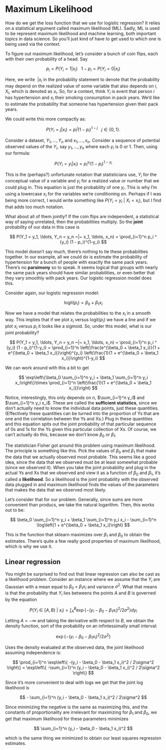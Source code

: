 # Maximum Likelihood

How do we get the loss function that we use for logistic regression?
It relies on a statistical argument called maximum likelihood
(ML). Sadly, ML is used to be represent maximum likelihood and machine
learning, both important topics in data science. So you'll just kind
of have to get used to which one is being used via the context.

To figure out maximum likelihood, let's consider a bunch of coin
flips, each with their own probability of a head. Say

$$
p_i = P(Y_i = 1 | x_i) ~~~ 1 - p_i = P(Y_i = 0 | x_i)
$$

Here, we write $~| x_i$ in the probability statement to denote that
the probability may depend on the realized value of some variable that
also depends on $i$, $X_i$, which is denoted as $x_i$. So, for a
context, think $Y_i$ is event that person $i$ has hypertension and
$x_i$ their smoking consumption in pack years. We'd like to estimate
the probability that someone has hypertension given their pack years.

 We could write this more compactly as:

$$
P(Y_i = j | x_i) = p_i ^ j (1 - p_i)^{1-j} ~~~ j \in \{0, 1\}.
$$

Consider a dataset, $Y_1, \ldots, Y_n$ and $x_1, \ldots,
x_n$. Consider a sequence of potential observed values of the $Y_i$,
say $y_1, \ldots, y_n$ where each $y_i$ is 0 or 1. Then, using our
formula:

$$
P(Y_i = y_i | x_i) = p_i ^ {y_i} (1 - p_i)^{1-y_i}
$$

This is the (perhaps?) unfortunate notation that statisticians use,
$Y_i$ for the conceptual value of a variable and $y_i$ for a realized
value or number that we could plug in. This equation is just the
probability of one $y_i$. This is why I'm using a lowercase $x_i$ for
the variables we're conditioning on. Perhaps if I was being more
correct, I would write something like $P(Y_i = y_i ~|~ X_i = x_i)$,
but I find that adds too much notation.

What about all of them jointly? If the coin flips are independent, a
statistical way of saying unrelated, then the probabilities
multiply. So the **joint** probability of our data in this case is

$$
P(Y_1 = y_1, \ldots, Y_n = y_n ~|~ x_1, \ldots, x_n)
= \prod_{i=1}^n p_i ^ {y_i} (1 - p_i)^{1-y_i}
$$

This model doesn't say much, there's nothing to tie these
probabilities together. In our example, all we could do is estimate
the probability of hypertension for a bunch of people with exactly the
same pack years. There's no **parsimony** so to speak. It seems
logical that groups with nearly the same pack years should have
similar probabilities, or even better that they vary smoothly with
pack years. Our logistic regression model does this.


Consider again, our logistic regression model:

$$
\mathrm{logit}(p_i) = \beta_0 + \beta_1 x_i
$$

Now we have a model that relates the probabilities to the $x_i$ in a
smooth way. This implies that if we plot $x_i$ versus
$\mathrm{logit}(p_i)$ we have a line and if we plot $x_i$ versus $p_i$
it looks like a sigmoid. So, under this model, what is our joint
probability?

$$
P(Y_1 = y_1, \ldots, Y_n = y_n ~|~ x_1, \ldots, x_n)
= \prod_{i=1}^n p_i ^ {y_i} (1 - p_i)^{1-y_i}
= \prod_{i=1}^n \left(\frac{e^{\beta_0 + \beta_1 x_i}}{1 + e^{\beta_0 + \beta_1 x_i}}\right)^{y_i}
\left(\frac{1}{1 + e^{\beta_0 + \beta_1 x_i}}\right)^{1-y_i}
$$

We can work around with this a bit to get

$$
\exp\left\{\beta_0 \sum_{i=1}^n y_i + \beta_1 \sum_{i=1}^n y_i x_i\right\}\times \prod_{i=1}^n \left(\frac{1}{1 + e^{\beta_0 + \beta_1 x_i}}\right)
$$

Notice, interestingly, this only depends on $n$, $\sum_{i=1}^n y_i$
and $\sum_{i=1}^n y_i x_i$. These are called the **sufficient
statistics**, since we don't actually need to know the individual data
points, just these quantities. (Effectively these quantities can be
turned into the proportion of Ys that are one and the correlation
between the Ys and Xs.) Plug in these quantities and this equation
spits out the joint probability of that particular sequence of 0s and
1s for the Ys given this particular collection of Xs. Of course, we
can't actually do this, because we don't know $\beta_0$ or $\beta_1$.

The statistician Fisher got around this problem using maximum
likelihood. The principle is something like this. Pick the values of
$\beta_0$ and $\beta_1$ that make the data that we actually observed
most probable. This seems like a good idea, since the data that we
observed must be at least somewhat probable (since we observed
it). When you take the joint probability and plug in the actual Ys and
Xs that we observed and view it as a function of $\beta_0$ and
$\beta_1$, it's called a **likelihood**. So a likelihood is the joint
probability with the observed data plugged in and maximum likelihood
finds the values of the parameters that makes the data that we
observed most likely.

Let's consider that for our problem. Generally, since sums are more
convenient than producs, we take the natural logarithm. Then, this
works out to be:

$$
\beta_0 \sum_{i=1}^n y_i + \beta_1 \sum_{i=1}^n y_i x_i - \sum_{i=1}^n \log\left(1 + e^{\beta_0 + \beta_1 x_i}\right)
$$

This is the function that sklearn maximizes over $\beta_1$ and
$\beta_0$ to obtain the estimates. There's quite a few really good
properties of maximum likelihood, which is why we use it.


## Linear regression

You might be surprised to find out that linear regression can also be
cast as a likelihood problem. Consider an instance where we assume
that the $Y_i$ are Gaussian with a mean equal to $\beta_0 + \beta_1
x_i$ and variance $\sigma^2$. What that means is that the probability
that $Y_i$ lies betweens the points $A$ and $B$ is governed by the
equation

$$
P(Y_i \in [A, B) ~|~ x_i) = \int_A^B \exp\left\{ -(y_i - \beta_0 - \beta_1 x_i)^2 / 2\sigma^2 \right\} dy_i
$$

Letting $A=-\infty$ and taking the derivative with respect to $B$, we
obtain the density function, sort of the probability on an
infintessimally small interval:

$$
\exp\left\{ -(y_i - \beta_0 - \beta_1 x_i)^2 / 2\sigma^2 \right\}
$$

Uses the density evaluated at the observed data, the joint likelihood
assuming independence is:

$$
\prod_{i=1}^n \exp\left\{ -(y_i - \beta_0 - \beta_1 x_i)^2 / 2\sigma^2 \right\}
= \exp\left\{ -\sum_{i=1}^n (y_i - \beta_0 - \beta_1 x_i)^2 / 2\sigma^2 \right\}
$$

Since it's more convenient to deal with logs we get that the joint log likelihood is

$$
- \sum_{i=1}^n (y_i - \beta_0 - \beta_1 x_i)^2 / 2\sigma^2 
$$

Since minimizing the negative is the same as maximizing this, and the
constants of proportionality are irrelevant for maximizing for
$\beta_1$ and $\beta_0$, we get that maximum likelihood for these
parameters minimizes

$$
\sum_{i=1}^n (y_i - \beta_0 - \beta_1 x_i)^2
$$

which is the same thing we minimized to obtain our least squares
regression estimates.

